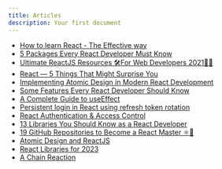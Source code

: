 ```yaml
---
title: Articles
description: Your first document
---
```


- [How to learn React - The Effective way ](https://dev.to/shaan_alam/how-to-learn-react-the-effective-way-2km7)
- [5 Packages Every React Developer Must Know](https://javascript.plainenglish.io/5-packages-every-react-developer-must-know-e06bf1b96514)
- [Ultimate ReactJS Resources 🛠For Web Developers 2021👨‍💻 ](https://dev.to/theme_selection/ultimate-reactjs-resources-for-web-developers-2021-424c)
- [React — 5 Things That Might Surprise You](https://medium.com/geekculture/react-5-things-that-might-surprise-you-ddefd9fbac0f)
- [Implementing Atomic Design in Modern React Development](https://charuka95.medium.com/implementing-atomic-design-in-modern-react-development-d58d743a0f0b)
- [Some Features Every React Developer Should Know](https://medium.com/nerd-for-tech/some-features-every-react-developer-should-know-f960117464e8)
- [A Complete Guide to useEffect](https://overreacted.io/a-complete-guide-to-useeffect/#each-render-has-its-own-effects)
- [Persistent login in React using refresh token rotation](https://blog.logrocket.com/persistent-login-in-react-using-refresh-token-rotation/)
- [React Authentication & Access Control](https://css-tricks.com/react-authentication-access-control/#:~:text=Your%20React%20app%20requests%20a,needs%20to%20make%20a%20request.)
- [13 Libraries You Should Know as a React Developer](https://cult.honeypot.io/reads/react-libraries-2022/)
- [19 GitHub Repositories to Become a React Master ⚛️🧙](https://devdojo.com/madzadev/19-github-repositories-to-become-a-react-master)
- [Atomic Design and ReactJS](https://danilowoz.com/blog/atomic-design-with-react)
- [React Libraries for 2023](https://www.robinwieruch.de/react-libraries/)
- [A Chain Reaction](https://overreacted.io/a-chain-reaction/)
